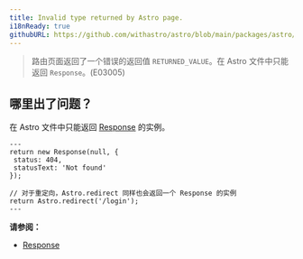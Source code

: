 ```yaml
---
title: Invalid type returned by Astro page.
i18nReady: true
githubURL: https://github.com/withastro/astro/blob/main/packages/astro/src/core/errors/errors-data.ts
---
```


> 路由页面返回了一个错误的返回值 `RETURNED_VALUE`。在 Astro 文件中只能返回 `Response`。(E03005)

## 哪里出了问题？
在 Astro 文件中只能返回 [Response](https://developer.mozilla.org/en-US/docs/Web/API/Response) 的实例。
```astro title="pages/login.astro"
---
return new Response(null, {
 status: 404,
 statusText: 'Not found'
});

// 对于重定向，Astro.redirect 同样也会返回一个 Response 的实例
return Astro.redirect('/login');
---
```

**请参阅：**
-  [Response](/zh-cn/guides/server-side-rendering/#response)


